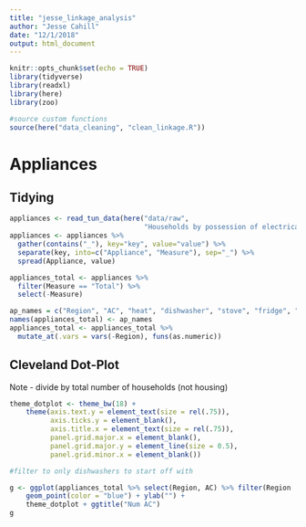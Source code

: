 ```yaml
---
title: "jesse_linkage_analysis"
author: "Jesse Cahill"
date: "12/1/2018"
output: html_document
---
```


```r
knitr::opts_chunk$set(echo = TRUE)
library(tidyverse)
library(readxl)
library(here)
library(zoo)

#source custom functions
source(here("data_cleaning", "clean_linkage.R"))
```

# Appliances

## Tidying
```r
appliances <- read_tun_data(here("data/raw", 
                                 "Households by possession of electrical household equipements 11_18_2018 02_51_51.xlsx"))
appliances <- appliances %>% 
  gather(contains("_"), key="key", value="value") %>% 
  separate(key, into=c("Appliance", "Measure"), sep="_") %>% 
  spread(Appliance, value)

appliances_total <- appliances %>%
  filter(Measure == "Total") %>% 
  select(-Measure)

ap_names = c("Region", "AC", "heat", "dishwasher", "stove", "fridge", "washing_machine")
names(appliances_total) <- ap_names
appliances_total <- appliances_total %>% 
  mutate_at(.vars = vars(-Region), funs(as.numeric))
```

## Cleveland Dot-Plot
Note - divide by total number of households (not housing)
```r
theme_dotplot <- theme_bw(18) +
    theme(axis.text.y = element_text(size = rel(.75)),
          axis.ticks.y = element_blank(),
          axis.title.x = element_text(size = rel(.75)),
          panel.grid.major.x = element_blank(),
          panel.grid.major.y = element_line(size = 0.5),
          panel.grid.minor.x = element_blank())

#filter to only dishwashers to start off with

g <- ggplot(appliances_total %>% select(Region, AC) %>% filter(Region != "Tunisia"), aes(x = AC, y = fct_reorder(Region, AC))) +
    geom_point(color = "blue") + ylab("") +
    theme_dotplot + ggtitle("Num AC")
g
```

